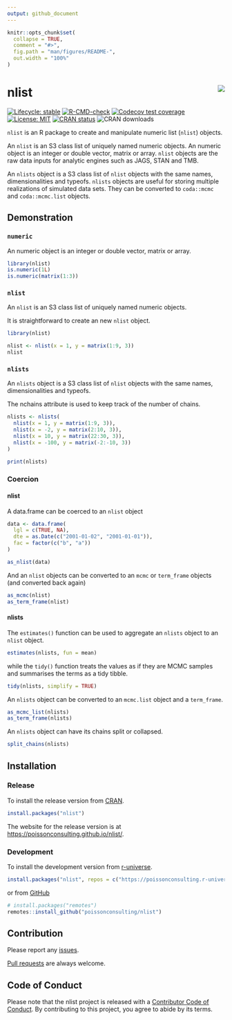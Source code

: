 ```yaml
---
output: github_document
---
```


<!-- README.md is generated from README.Rmd. Please edit that file -->

```r
knitr::opts_chunk$set(
  collapse = TRUE,
  comment = "#>",
  fig.path = "man/figures/README-",
  out.width = "100%"
)
```
# nlist <img src="man/figures/logo.png" align="right" />

<!-- badges: start -->
[![Lifecycle: stable](https://img.shields.io/badge/lifecycle-stable-brightgreen.svg)](https://lifecycle.r-lib.org/articles/stages.html#stable)
[![R-CMD-check](https://github.com/poissonconsulting/nlist/actions/workflows/R-CMD-check.yaml/badge.svg)](https://github.com/poissonconsulting/nlist/actions/workflows/R-CMD-check.yaml)
[![Codecov test coverage](https://codecov.io/gh/poissonconsulting/nlist/graph/badge.svg)](https://app.codecov.io/gh/poissonconsulting/nlist)
[![License: MIT](https://img.shields.io/badge/License-MIT-green.svg)](https://opensource.org/licenses/MIT)
[![CRAN status](https://www.r-pkg.org/badges/version/nlist)](https://cran.r-project.org/package=nlist)
![CRAN downloads](https://cranlogs.r-pkg.org/badges/nlist)
<!-- badges: end -->

`nlist` is an R package to create and manipulate numeric list (`nlist`) objects.

An `nlist` is an S3 class list of uniquely named numeric objects.
An numeric object is an integer or double vector, matrix or array.
`nlist` objects are the raw data inputs for analytic engines such as JAGS, STAN and TMB.

An `nlists` object is a S3 class list of `nlist` objects with the same names, dimensionalities and typeofs.
`nlists` objects are useful for storing multiple realizations of simulated data sets.
They can be converted to `coda::mcmc` and  `coda::mcmc.list` objects.

## Demonstration

### `numeric`

An numeric object is an integer or double vector, matrix or array.

```r
library(nlist)
is.numeric(1L)
is.numeric(matrix(1:3))
```

### `nlist`

An `nlist` is an S3 class list of uniquely named numeric objects.

It is straightforward to create an new `nlist` object.
```r
library(nlist)

nlist <- nlist(x = 1, y = matrix(1:9, 3))
nlist
```

### `nlists`

An `nlists` object is a S3 class list of `nlist` objects with the same names, dimensionalities and typeofs.

The nchains attribute is used to keep track of the number of chains.

```r
nlists <- nlists(
  nlist(x = 1, y = matrix(1:9, 3)),
  nlist(x = -2, y = matrix(2:10, 3)),
  nlist(x = 10, y = matrix(22:30, 3)),
  nlist(x = -100, y = matrix(-2:-10, 3))
)

print(nlists)
```

### Coercion

#### nlist

A data.frame can be coerced to an `nlist` object
```r
data <- data.frame(
  lgl = c(TRUE, NA),
  dte = as.Date(c("2001-01-02", "2001-01-01")),
  fac = factor(c("b", "a"))
)

as_nlist(data)
```

And an `nlist` objects can be converted to an `mcmc` or `term_frame` objects (and converted back again)
```r
as_mcmc(nlist)
as_term_frame(nlist)
```

#### nlists

The `estimates()` function can be used to aggregate an `nlists` object to an `nlist` object.
```r
estimates(nlists, fun = mean)
```

while the `tidy()` function treats the values as if they are MCMC samples
and summarises the terms as a tidy tibble.
```r
tidy(nlists, simplify = TRUE)
```


An `nlists` object can be converted to an `mcmc.list` object and a `term_frame`.
```r
as_mcmc_list(nlists)
as_term_frame(nlists)
```

An `nlists` object can have its chains split or collapsed.
```r
split_chains(nlists)
```

## Installation

### Release

To install the release version from [CRAN](https://CRAN.R-project.org/package=nlist).
```r
install.packages("nlist")
```

The website for the release version is at <https://poissonconsulting.github.io/nlist/>.

### Development

To install the development version from [r-universe](https://poissonconsulting.r-universe.dev/nlist).
```r
install.packages("nlist", repos = c("https://poissonconsulting.r-universe.dev", "https://cloud.r-project.org"))
```

or from [GitHub](https://github.com/poissonconsulting/nlist)
```r
# install.packages("remotes")
remotes::install_github("poissonconsulting/nlist")
```

## Contribution

Please report any [issues](https://github.com/poissonconsulting/nlist/issues).

[Pull requests](https://github.com/poissonconsulting/nlist/pulls) are always welcome.

## Code of Conduct

Please note that the nlist project is released with a [Contributor Code of Conduct](https://contributor-covenant.org/version/2/0/CODE_OF_CONDUCT.html). 
By contributing to this project, you agree to abide by its terms.

